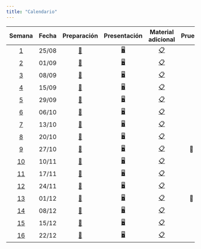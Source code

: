 ```yaml
---
title: "Calendario"
---
```


|          Semana          | Fecha |              Preparación               |              Presentación               |              Material adicional               | Prueba | Trabajo Final |
|:---------:|:---------:|:---------:|:---------:|:---------:|:---------:|:---------:|
|  [1](/pages/week1.html)  | 25/08 | [📖](../pages/week1.html#preparación)  | [🖥️](../pages/week1.html#presentación)  | [📋](../pages/week1.html#material-adicional)  |        |               |
|  [2](/pages/week2.html)  | 01/09 | [📖](../pages/week2.html#preparación)  | [🖥️](../pages/week2.html#presentación)  | [📋](../pages/week2.html#material-adicional)  |        |               |
|  [3](/pages/week3.html)  | 08/09 | [📖](../pages/week3.html#preparación)  | [🖥️](../pages/week3.html#presentación)  | [📋](../pages/week3.html#material-adicional)  |        |               |
|  [4](/pages/week4.html)  | 15/09 | [📖](../pages/week4.html#preparación)  | [🖥️](../pages/week4.html#presentación)  | [📋](../pages/week4.html#material-adicional)  |        |               |
|  [5](/pages/week5.html)  | 29/09 | [📖](../pages/week5.html#preparación)  | [🖥️](../pages/week5.html#presentación)  | [📋](../pages/week5.html#material-adicional)  |        |               |
|  [6](/pages/week6.html)  | 06/10 | [📖](../pages/week6.html#preparación)  | [🖥️](../pages/week6.html#presentación)  | [📋](../pages/week6.html#material-adicional)  |        |               |
|  [7](/pages/week7.html)  | 13/10 | [📖](../pages/week7.html#preparación)  | [🖥️](../pages/week7.html#presentación)  | [📋](../pages/week7.html#material-adicional)  |        |               |
|  [8](/pages/week8.html)  | 20/10 | [📖](../pages/week8.html#preparación)  | [🖥️](../pages/week8.html#presentación)  | [📋](../pages/week9.html#material-adicional)  |        |               |
|  [9](/pages/week9.html)  | 27/10 | [📖](../pages/week9.html#preparación)  | [🖥️](../pages/week9.html#presentación)  | [📋](../pages/week9.html#material-adicional)  |   📝   |               |
| [10](/pages/week10.html) | 10/11 | [📖](../pages/week10.html#preparación) | [🖥️](../pages/week10.html#presentación) | [📋](../pages/week10.html#material-adicional) |        |               |
| [11](/pages/week11.html) | 17/11 | [📖](../pages/week11.html#preparación) | [🖥️](../pages/week11.html#presentación) | [📋](../pages/week11.html#material-adicional) |        |               |
| [12](/pages/week12.html) | 24/11 | [📖](../pages/week12.html#preparación) | [🖥️](../pages/week12.html#presentación) | [📋](../pages/week12.html#material-adicional) |        |               |
| [13](/pages/week13.html) | 01/12 | [📖](../pages/week13.html#preparación) | [🖥️](../pages/week13.html#presentación) | [📋](../pages/week13.html#material-adicional) |   📝   |      📔       |
| [14](/pages/week14.html) | 08/12 | [📖](../pages/week14.html#preparación) | [🖥️](../pages/week14.html#presentación) | [📋](../pages/week14.html#material-adicional) |        |               |
| [15](/pages/week15.html) | 15/12 | [📖](../pages/week15.html#preparación) | [🖥️](../pages/week15.html#presentación) | [📋](../pages/week15.html#material-adicional) |        |      📔       |
| [16](/pages/week16.html) | 22/12 | [📖](../pages/week16.html#preparación) | [🖥️](../pages/week16.html#presentación) | [📋](../pages/week16.html#material-adicional) |        |      📔       |
